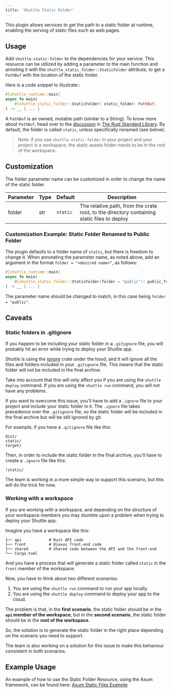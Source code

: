 ```yaml
---
title: 'Shuttle Static Folder'
---
```


This plugin allows services to get the path to a static folder at runtime, enabling the serving of static files such as web pages.

## Usage

Add `shuttle-static-folder` to the dependencies for your service. This resource can be utilized by adding a parameter to the main function and annoting it with the `shuttle_static_folder::StaticFolder` attribute, to get a `PathBuf` with the location of the static folder.

Here is a code snippet to illustrate::

```rust
#[shuttle_runtime::main]
async fn main(
    #[shuttle_static_folder::StaticFolder] static_folder: PathBuf,
) -> __ { ... }
```

A `PathBuf` is an owned, mutable path (similar to a String). To know more about `PathBuf`, head over to the [discussion](https://doc.rust-lang.org/std/path/struct.PathBuf.html) in [The Rust Standard Library](https://doc.rust-lang.org/std/index.html). By default, the folder is called `static`, unless specifically renamed (see below).

> Note: if you use `shuttle-static-folder` in your project and your project is a workspace, the static assets
> folder needs to be in the root of the workspace.

## Customization

The folder parameter name can be customized in order to change the name of the static folder.

| Parameter | Type | Default  | Description                                                                                |
| --------- | ---- | -------- | ------------------------------------------------------------------------------------------ |
| folder    | str  | `static` | The relative path, from the crate root, to the directory containing static files to deploy |

### Customization Example: Static Folder Renamed to Public Folder

The plugin defaults to a folder name of `static`, but there is freedom to change it. When annotating the parameter name, as noted above, add an argument in the format `folder = "<desired name>"`, as follows:

```rust
#[shuttle_runtime::main]
async fn main(
    #[shuttle_static_folder::StaticFolder(folder = "public")] public_folder: PathBuf,
) -> __ { ... }
```

The parameter name should be changed to match, in this case being `folder = "public"`.

## Caveats

### Static folders in .gitignore

If you happen to be including your static folder in a `.gitignore` file, you will probably hit an error while trying to deploy your Shuttle app.

Shuttle is using the [ignore](https://crates.io/crates/ignore) crate under the hood, and it will ignore all the files and folders included in your `.gitignore` file. This means that the static folder will not be included in the final archive.

Take into account that this will only affect you if you are using the `shuttle deploy` command. If you are using the `shuttle run` command, you will not have any problems.

If you want to overcome this issue, you'll have to add a `.ignore` file to your project and include your static folder in it. The `.ignore` file takes precedence over the `.gitignore` file, so the static folder will be included in the final archive but will be still ignored by git.

For example, if you have a `.gitignore` file like this:

```gitignore
dist/
static/
target/
```

Then, in order to include the static folder in the final archive, you'll have to create a `.ignore` file like this:

```ignore
!static/
```

The team is working in a more simple way to support this scenario, but this will do the trick for now.

### Working with a workspace

If you are working with a workspace, and depending on the structure of your workspace members you may stumble upon a problem when trying to deploy your Shuttle app.

Imagine you have a workspace like this:

```text
├── api            # Rust API code
├── front          # Dioxus front-end code
├── shared         # Shared code between the API and the front-end
└── Cargo.toml
```

And you have a process that will generate a static folder called `static` in the `front` member of the workspace.

Now, you have to think about two different scenarios:

1. You are using the `shuttle run` command to run your app locally.
1. You are using the `shuttle deploy` command to deploy your app to the cloud.

The problem is that, in the **first scenario**, the static folder should be in the **`api` member of the workspace**, but in the **second scenario**, the static folder should be in the **root of the workspace**.

So, the solution is to generate the static folder in the right place depending on the scenario you need to support.

The team is also working on a solution for this issue to make this behaviour consistent in both scenarios.

## Example Usage

An example of how to use the Static Folder Resource, using the Axum framework, can be found here: [Axum Static Files Example](https://github.com/shuttle-hq/shuttle-examples/tree/main/axum/static-files)
